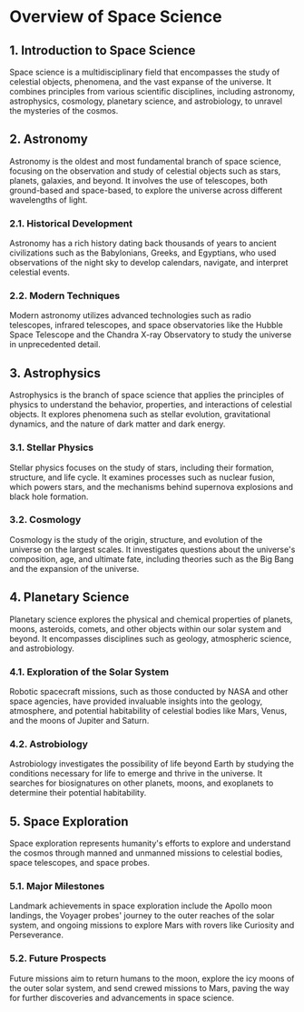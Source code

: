 # Overview of Space Science

## 1. Introduction to Space Science

Space science is a multidisciplinary field that encompasses the study of celestial objects, phenomena, and the vast expanse of the universe. It combines principles from various scientific disciplines, including astronomy, astrophysics, cosmology, planetary science, and astrobiology, to unravel the mysteries of the cosmos.

## 2. Astronomy

Astronomy is the oldest and most fundamental branch of space science, focusing on the observation and study of celestial objects such as stars, planets, galaxies, and beyond. It involves the use of telescopes, both ground-based and space-based, to explore the universe across different wavelengths of light.

### 2.1. Historical Development

Astronomy has a rich history dating back thousands of years to ancient civilizations such as the Babylonians, Greeks, and Egyptians, who used observations of the night sky to develop calendars, navigate, and interpret celestial events.

### 2.2. Modern Techniques

Modern astronomy utilizes advanced technologies such as radio telescopes, infrared telescopes, and space observatories like the Hubble Space Telescope and the Chandra X-ray Observatory to study the universe in unprecedented detail.

## 3. Astrophysics

Astrophysics is the branch of space science that applies the principles of physics to understand the behavior, properties, and interactions of celestial objects. It explores phenomena such as stellar evolution, gravitational dynamics, and the nature of dark matter and dark energy.

### 3.1. Stellar Physics

Stellar physics focuses on the study of stars, including their formation, structure, and life cycle. It examines processes such as nuclear fusion, which powers stars, and the mechanisms behind supernova explosions and black hole formation.

### 3.2. Cosmology

Cosmology is the study of the origin, structure, and evolution of the universe on the largest scales. It investigates questions about the universe's composition, age, and ultimate fate, including theories such as the Big Bang and the expansion of the universe.

## 4. Planetary Science

Planetary science explores the physical and chemical properties of planets, moons, asteroids, comets, and other objects within our solar system and beyond. It encompasses disciplines such as geology, atmospheric science, and astrobiology.

### 4.1. Exploration of the Solar System

Robotic spacecraft missions, such as those conducted by NASA and other space agencies, have provided invaluable insights into the geology, atmosphere, and potential habitability of celestial bodies like Mars, Venus, and the moons of Jupiter and Saturn.

### 4.2. Astrobiology

Astrobiology investigates the possibility of life beyond Earth by studying the conditions necessary for life to emerge and thrive in the universe. It searches for biosignatures on other planets, moons, and exoplanets to determine their potential habitability.

## 5. Space Exploration

Space exploration represents humanity's efforts to explore and understand the cosmos through manned and unmanned missions to celestial bodies, space telescopes, and space probes.

### 5.1. Major Milestones

Landmark achievements in space exploration include the Apollo moon landings, the Voyager probes' journey to the outer reaches of the solar system, and ongoing missions to explore Mars with rovers like Curiosity and Perseverance.

### 5.2. Future Prospects

Future missions aim to return humans to the moon, explore the icy moons of the outer solar system, and send crewed missions to Mars, paving the way for further discoveries and advancements in space science.

